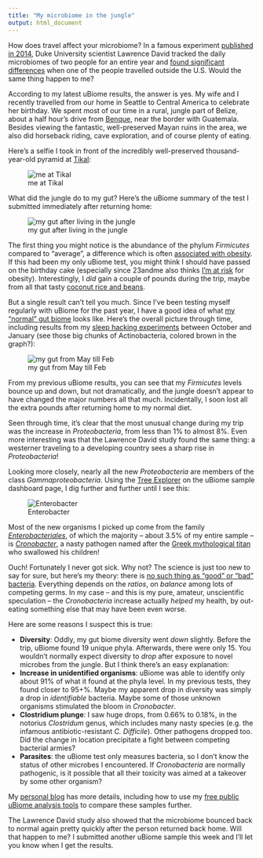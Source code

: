---
title: "My microbiome in the jungle"
output: html_document
---
How does travel affect your microbiome? In a famous experiment [published in 2014](http://genomebiology.com/2014/15/7/R89), Duke University scientist Lawrence David tracked the daily microbiomes of two people for an entire year and [found significant differences](http://blog.richardsprague.com/2014/07/microbes-over-time.html) when one of the people travelled outside the U.S. Would the same thing happen to me?

According to my latest uBiome results, the answer is yes. My wife and I recently travelled from our home in Seattle to Central America to celebrate her birthday.  We spent most of our time in a rural, jungle part of Belize, about a half hour's drive from [Benque](http://www.martzfarm.com/), near the border with Guatemala. Besides viewing the fantastic, well-preserved Mayan ruins in the area, we also did horseback riding, cave exploration, and of course plenty of eating.

Here's a selfie I took in front of the incredibly well-preserved thousand-year-old pyramid at [Tikal](http://www.smithsonianmag.com/history/secrets-of-the-maya-deciphering-tikal-2289808/):

![me at Tikal](https://farm9.staticflickr.com/8594/16063989023_353f14a4dd.jpg)

What did the jungle do to my gut?  Here's the uBiome summary of the test I submitted immediately after returning home:

![my gut after living in the jungle](https://raw.githubusercontent.com/richardsprague/uBiome/master/images/screenshot_ubiome_feb_overall.jpg)


The first thing you might notice is the abundance of the phylum *Firmicutes* compared to "average", a difference which is often [associated with obesity](http://www.nature.com/nature/journal/v444/n7122/full/4441022a.html). If this had been my only uBiome test, you might think I should have passed on the birthday cake (especially since 23andme also thinks [I'm at risk](http://blog.richardsprague.com/2008/10/whats-in-my-genes-results-from-23andme.html) for obesity). Interestingly, I *did* gain a couple of pounds during the trip, maybe from all that tasty [coconut rice and beans](http://www.belize.com/top-ten-things-to-taste-in-belize).

But a single result can't tell you much. Since I've been testing myself regularly with uBiome for the past year, I have a good idea of what [my "normal" gut biome](http://blog.richardsprague.com/2014/10/whats-in-my-microbiome.html) looks like. Here's the overall picture through time, including results from my [sleep hacking experiments](http://www.ubiomeblog.com/my-ubiome-sleep-hacking-update/) between October and January (see those big chunks of Actinobacteria, colored brown in the graph?):

![my gut from May till Feb](https://github.com/richardsprague/uBiome/blob/master/images/screenshot_ubiome_mayThruFeb.jpg?raw=true)

From my previous uBiome results, you can see that my *Firmicutes* levels bounce up and down, but not dramatically, and the jungle doesn't appear to have changed the major numbers all that much. Incidentally, I soon lost all the extra pounds after returning home to my normal diet.

Seen through time, it's clear that the most unusual change during my trip was the increase in *Proteobacteria*, from less than 1% to almost 8%.  Even more interesting was that the Lawrence David study found the same thing: a westerner traveling to a developing country sees a sharp rise in *Proteobacteria*!

Looking more closely, nearly all the new *Proteobacteria* are members of the class *Gammaproteobacteria*.  Using the [Tree Explorer](https://beta.ubiome.com/#bacTreeExplorer/) on the uBiome sample dashboard page, I dig further and further until I see this:

![Enterobacter](https://raw.githubusercontent.com/richardsprague/uBiome/master/images/screenshot_ubiome_enterobacteria.jpg)

Most of the new organisms I picked up come from the family [*Enterobacteriales*](https://en.wikipedia.org/wiki/Enterobacteriaceae), of which the majority -- about 3.5% of my entire sample --  is [*Cronobacter*](https://en.wikipedia.org/wiki/Cronobacter), a nasty pathogen named after the [Greek mythological titan](https://en.wikipedia.org/wiki/Cronus) who swallowed his children!

Ouch! Fortunately I never got sick.  Why not? The science is just too new to say for sure, but here's my theory:  there is [no such thing as "good" or "bad" bacteria](http://www.nytimes.com/2011/11/01/health/scientist-examines-possible-link-between-antibiotics-and-obesity.html).  Everything depends on the *ratios*, on *balance* among lots of competing germs. In my case -- and this is my pure, amateur, unscientific speculation -- the *Cronobacteria* increase actually *helped* my health, by out-eating something else that may have been even worse.

Here are some reasons I suspect this is true:

* **Diversity**:  Oddly, my gut biome diversity went *down* slightly. Before the trip, uBiome found 19 unique phyla.  Afterwards, there were only 15. You wouldn't normally expect diversity to *drop* after exposure to novel microbes from the jungle. But I think there's an easy explanation:
* **Increase in unidentified organisms**: uBiome was able to identify only about 91% of what it found at the phyla level. In my previous tests, they found closer to 95+%.  Maybe my apparent drop in diversity was simply a drop in *identifiable* bacteria. Maybe some of those unknown organisms stimulated the bloom in *Cronobacter*.
* **Clostridium plunge**: I saw huge drops, from 0.66% to 0.18%, in the notorius *Clostridum* genus, which includes many nasty species (e.g. the infamous antibiotic-resistant *C. Difficile*). Other pathogens dropped too.  Did the change in location precipitate a fight between competing bacterial armies?
* **Parasites**: the uBiome test only measures bacteria, so I don't know the status of other microbes I encountered. If *Cronobacteria* are normally pathogenic, is it possible that all their toxicity was aimed at a takeover by some other organism?

My [personal blog](http://blog.richardsprague.com) has more details, including how to use my [free public uBiome analysis tools](https://github.com/richardsprague/uBiome) to compare these samples further.

The Lawrence David study also showed that the microbiome bounced back to normal again pretty quickly after the person returned back home.  Will that happen to me?  I submitted another uBiome sample this week and I'll let you know when I get the results.

